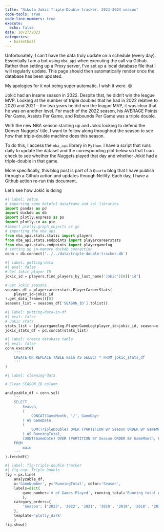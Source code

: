 ```yaml
---
title: "Nikola Jokić Triple-Double tracker: 2023-2024 season"
code-tools: true
code-line-numbers: true
execute:
  echo: false
date: 10/27/2023
categories:
  - basketball
---
```


::: {.callout-note style='minimal'}

Unfortunately, I can't have the data truly update on a schedule (every day). Essentially I am a bot using `nba_api` when executing the call via Github. Rather than setting up a Proxy server, I've set up a local database file that I will regularly update. This page should then automatically render once the database has been updated.

My apologies for it not being super automatic. I wish it were. 😔

:::

Jokić had an insane season in 2022. Despite that, he didn't win the league MVP. Looking at the number of triple doubles that he had in 2022 relative to 2020 and 2021 -- the two years he did win the league MVP, it was clear that he was on another level. For much of the 2022 season, his AVERAGE Points Per Game, Assists Per Game, and Rebounds Per Game was a triple double.

With the new NBA season starting up and Jokić looking to defend the Denver Nuggets' title, I want to follow along throughout the season to see how that triple-double machine does this season.

To do this, I access the `nba_api` library in `Python`. I have a script that runs daily to update the dataset and the corresponding plot below so that I can check to see whether the Nuggets played that day and whether Jokić had a triple-double in that game.

More specifically, this blog post is part of a `Quarto` blog that I have publish through a Github action and updates through Netlify. Each day, I have a Github action re-run this document.

Let's see how Jokić is doing


```python
#| label: setup
# importing some helpful dataframe and sql libraries
import pandas as pd
import duckdb as db
import plotly.express as px
import plotly.io as pio
#import plotly.graph_objects as go
# importing the nba_api
from nba_api.stats.static import players
from nba_api.stats.endpoints import playercareerstats
from nba_api.stats.endpoints import playergamelog
# setting up in-memory duckdb connection
conn = db.connect('../../data/triple-double-tracker.db')
```

```python
#| label: getting-data
#| eval: false
# Get Jokic player ID
jokic_id = players.find_players_by_last_name('Jokic')[0]['id']

# Get Jokic seasons
seasons_df = playercareerstats.PlayerCareerStats(
    player_id=jokic_id
).get_data_frames()[0]
seasons_list = seasons_df['SEASON_ID'].tolist()

```

```python
#| label: putting-data-in-df
#| eval: false
# Jokic stats
stats_list = [playergamelog.PlayerGameLog(player_id=jokic_id, season=x).get_data_frames()[0] for x in seasons_list]
jokic_stats_df = pd.concat(stats_list)
```

```python
#| label: create database table
#| eval: false
conn.execute(
    '''
    CREATE OR REPLACE TABLE main AS SELECT * FROM jokic_stats_df
    '''
)
```

```python
#| label: cleaning-data

# Clean SEASON_ID column

analyzable_df = conn.sql(
    '''
    SELECT
        Season,
        (
            CONCAT(GameMonth, '/', GameDay)
        ) AS GameDate,
        (
            SUM(TripleDouble) OVER (PARTITION BY Season ORDER BY GameMonth, GameDay)
        ) AS RunningTotal,
        COUNT(GameDate) OVER (PARTITION BY Season ORDER BY GameMonth, GameDay) AS GameNumber
    FROM
        main
    '''
).fetchdf()
```

```python
#| label: fig-triple-double-tracker
#| fig-cap: Triple Double
fig = px.line(
    analyzable_df, 
    x='GameNumber', y='RunningTotal', color='Season',
    labels=dict(
        game_number='# of Games Played', running_total='Running total of Triple-Doubles',season='Season'
        ),
    category_orders={
        'Season': ['2023', '2022', '2021', '2020', '2019', '2018', '2017', '2016', '2015']
    },
    template='plotly_dark'
    )
fig.show()
```
